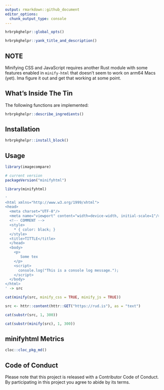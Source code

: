 ```yaml
---
output: rmarkdown::github_document
editor_options: 
  chunk_output_type: console
---
```

```r
hrbrpkghelpr::global_opts()
```

```r
hrbrpkghelpr::yank_title_and_description()
```

## NOTE

Minifying CSS and JavaScript requires another Rust module with some features enabled in `minify-html` that doesn't seem to work on arm64 Macs (yet). Ima figure it out and get that working at some point.

## What's Inside The Tin

The following functions are implemented:

```r
hrbrpkghelpr::describe_ingredients()
```

## Installation

```r
hrbrpkghelpr::install_block()
```

## Usage

```r
library(imagecompare)

# current version
packageVersion("minifyhtml")

```

```r
library(minifyhtml)

'
<html xmlns="http://www.w3.org/1999/xhtml">
<head>
  <meta charset="UTF-8"/>
  <meta name="viewport" content="width=device-width, initial-scale=1"/>
  <!-- COMMENT -->
  <style>
    * { color: black; }
  </style>
  <title>TITTLE</title>
  </head>
  <body>
    <p>
       Some tex
    </p>
    <script>
      console.log("This is a console log message.");
    </script>
  </body>
</html>
' -> src

cat(minify(src, minify_css = TRUE, minify_js = TRUE))
```

```r
src <- httr::content(httr::GET("https://rud.is"), as = "text")

cat(substr(src, 1, 300))

cat(substr(minify(src), 1, 300))
```

## minifyhtml Metrics

```r
cloc::cloc_pkg_md()
```

## Code of Conduct

Please note that this project is released with a Contributor Code of Conduct. 
By participating in this project you agree to abide by its terms.
